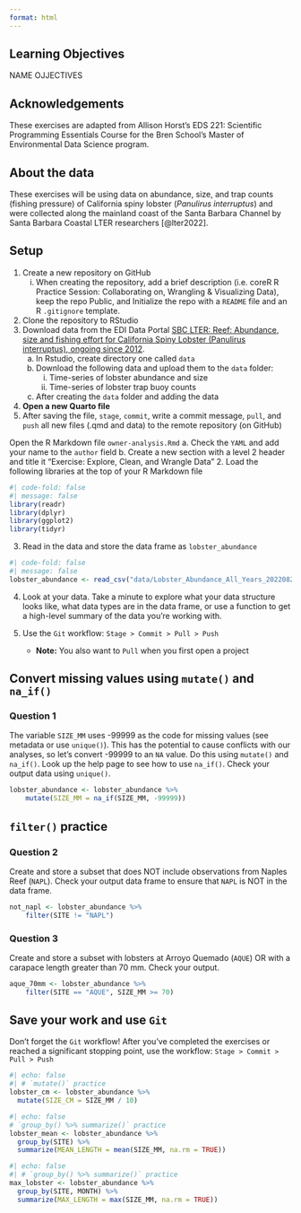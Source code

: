 ```yaml
---
format: html
---
```


## Learning Objectives {.unnumbered}

NAME OJJECTIVES

::: callout-note
## Acknowledgements

These exercises are adapted from Allison Horst's EDS 221: Scientific Programming Essentials Course for the Bren School's Master of Environmental Data Science program.
:::

## About the data {.unnumbered}

These exercises will be using data on abundance, size, and trap counts (fishing pressure) of California spiny lobster (*Panulirus interruptus*) and were collected along the mainland coast of the Santa Barbara Channel by Santa Barbara Coastal LTER researchers [@lter2022].

::: callout-tip
## Setup

1.  Create a new repository on GitHub
    i.  When creating the repository, add a brief description (i.e. coreR R Practice Session: Collaborating on, Wrangling & Visualizing Data), keep the repo Public, and Initialize the repo with a `README` file and an R `.gitignore` template.
2.  Clone the repository to RStudio
3. Download data from the EDI Data Portal [SBC LTER: Reef: Abundance, size and fishing effort for California Spiny Lobster (Panulirus interruptus), ongoing since 2012](https://portal.edirepository.org/nis/mapbrowse?packageid=knb-lter-sbc.77.8).
    a.  In Rstudio, create directory one called `data`
    b.  Download the following data and upload them to the `data` folder:
        i.  Time-series of lobster abundance and size
        ii. Time-series of lobster trap buoy counts
    c.  After creating the `data` folder and adding the data
3.  __Open a new Quarto file__
4.  After saving the file, `stage`, `commit`, write a commit message, `pull`, and `push` all new files (.qmd and data) to the remote repository (on GitHub)

Open the R Markdown file `owner-analysis.Rmd` a. Check the `YAML` and add your name to the `author` field b. Create a new section with a level 2 header and title it "Exercise: Explore, Clean, and Wrangle Data" 2. Load the following libraries at the top of your R Markdown file

```r
#| code-fold: false
#| message: false
library(readr)
library(dplyr)
library(ggplot2)
library(tidyr)
```

3.  Read in the data and store the data frame as `lobster_abundance`

```r
#| code-fold: false
#| message: false
lobster_abundance <- read_csv("data/Lobster_Abundance_All_Years_20220829.csv")
```

4.  Look at your data. Take a minute to explore what your data structure looks like, what data types are in the data frame, or use a function to get a high-level summary of the data you're working with.

5.  Use the `Git` workflow: `Stage > Commit > Pull > Push`

    -   **Note:** You also want to `Pull` when you first open a project
:::

## Convert missing values using `mutate()` and `na_if()`

::: callout-note
### Question 1

The variable `SIZE_MM` uses -99999 as the code for missing values (see metadata or use `unique()`). This has the potential to cause conflicts with our analyses, so let's convert -99999 to an `NA` value. Do this using `mutate()` and `na_if()`. Look up the help page to see how to use `na_if()`. Check your output data using `unique()`.
:::

```r
lobster_abundance <- lobster_abundance %>% 
    mutate(SIZE_MM = na_if(SIZE_MM, -99999))
```

## `filter()` practice

::: callout-note
### Question 2

Create and store a subset that does NOT include observations from Naples Reef (`NAPL`). Check your output data frame to ensure that `NAPL` is NOT in the data frame.
:::

```r
not_napl <- lobster_abundance %>% 
    filter(SITE != "NAPL")
```

::: callout-note
### Question 3

Create and store a subset with lobsters at Arroyo Quemado (`AQUE`) OR with a carapace length greater than 70 mm. Check your output.
:::

```r
aque_70mm <- lobster_abundance %>% 
    filter(SITE == "AQUE", SIZE_MM >= 70)
```

::: callout-important
## Save your work and use `Git`

Don't forget the `Git` workflow! After you've completed the exercises or reached a significant stopping point, use the workflow: `Stage > Commit > Pull > Push`
:::

<!--# Extra Questions -->

<!--# Question 4 -->

<!--# Add a new column that contains lobster carapace length converted to centimeters. There are 10 millimeters in 1 centimeter. Check your output. -->

```r
#| echo: false
#| # `mutate()` practice
lobster_cm <- lobster_abundance %>% 
  mutate(SIZE_CM = SIZE_MM / 10)
```

<!--# Question 5 -->

<!--# Find the mean of lobster carapace length using `mean()`, and group by `SITE`. Think about how you want to treat the `NA` values in `SIZE_MM` (Hint: check the arguments in `mean()`). Check your output. -->

```r
#| echo: false
# `group_by() %>% summarize()` practice
lobster_mean <- lobster_abundance %>% 
  group_by(SITE) %>% 
  summarize(MEAN_LENGTH = mean(SIZE_MM, na.rm = TRUE))
```

<!--# Question 6 -->

<!--# Find the maximum carapace length using `max()` and group by `SITE` and `MONTH`. Think about how you want to treat the NA values in `SIZE_MM`. Check your output. -->

```r
#| echo: false
#| # `group_by() %>% summarize()` practice
max_lobster <- lobster_abundance %>% 
  group_by(SITE, MONTH) %>% 
  summarize(MAX_LENGTH = max(SIZE_MM, na.rm = TRUE))
```
